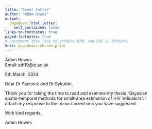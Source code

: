 ```yaml
---
title: "Cover letter"
author: "Adam Howes"
output:
  pagedown::html_letter:
    self_contained: false
links-to-footnotes: true
paged-footnotes: true
# uncomment this line to produce HTML and PDF in RStudio:
knit: pagedown::chrome_print
---
```


::: from
Adam Howes    
Email: ath19@ic.ac.uk
:::

::: date
5th March, 2024
:::

Dear Dr Paciorek and Dr Sykulski,

Thank you for taking the time to read and examine my thesis "Bayesian spatio-temporal methods for small-area estimation of HIV indicators".
I attach my response to the minor corrections you have suggested.

With kind regards,

Adam Howes

